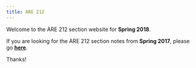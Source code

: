 ```yaml
---
title: ARE 212
---
```


Welcome to the ARE 212 section website for __Spring 2018__.

If you are looking for the ARE 212 section notes from __Spring 2017__, please go [__here__](notes.html).

Thanks!
